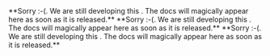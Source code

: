 
<PlatformWrapper platform="web">
</PlatformWrapper>
<PlatformWrapper platform="android">
</PlatformWrapper>
<PlatformWrapper platform="ios">
</PlatformWrapper>
<PlatformWrapper platform="unity">
**Sorry :-(. We are still developing this <Vg k="UIK" />. The docs will magically appear here as soon as it is released.**
</PlatformWrapper>
<PlatformWrapper platform="react-native">

</PlatformWrapper>
<PlatformWrapper platform="electron">
**Sorry :-(. We are still developing this <Vg k="UIK" />. The docs will magically appear here as soon as it is released.**
</PlatformWrapper>
<PlatformWrapper platform="windows">
    **Sorry :-(. We are still developing this <Vg k="UIK" />. The docs will magically appear here as soon as it is released.**
</PlatformWrapper>